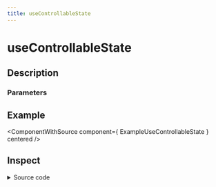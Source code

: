 ```yaml
---
title: useControllableState
---
```



# useControllableState

## Description

<ComponentDescription name="useControllableState" />

### Parameters

<ComponentParameters name="useControllableState" />

## Example

<ComponentWithSource component={ ExampleUseControllableState } centered />

## Inspect

<details>
    <summary>Source code</summary>
    <ComponentSource 
        package="@enterwell/react-hooks" 
        directory="hooks" 
        name="useControllableState"
    />
</details>
